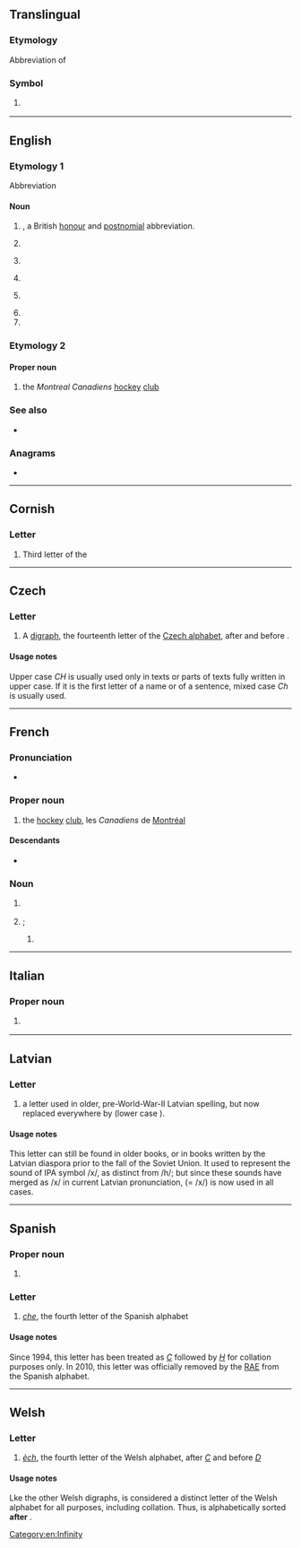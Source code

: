 {{also|Appendix:Variations of "ch"}}
==Translingual==

===Etymology===
Abbreviation of {{der|mul|la|-}} {{m|la||[[confoederatio|Confoederatio]] [[Helvetica]]|Swiss confederation}}

===Symbol===
{{mul-symbol}}

# {{ISO 3166|1|2|Switzerland}}
#: {{syn|mul|CHE|qq1={{w|ISO 3166-1 alpha-3|alpha-3}}}}

{{c|mul|Switzerland}}

----

==English==

===Etymology 1===
Abbreviation

====Noun====
{{en-noun|~}}

# {{init of|en|[[companion]] of [[honour]]|nodot=1}}, a British [[honour]] and [[postnomial]] abbreviation.
# {{abbreviation of|en|heavy cruiser}}
# {{lb|en|US|army|aviation}} {{initialism of|en|cargo helicopter}}
# {{lb|en|set theory}} {{init of|en|continuum hypothesis}}
# {{lb|en|medicine}} {{initialism of|en|cluster headache}}
# {{initialism of|en|central heating}}
# {{initialism of|en|Cretan Hieroglyphic}}
[[Category:en:Infinity]]

===Etymology 2===
{{bor|en|fr|CH}}

====Proper noun====
{{en-proper noun}}

# {{lb|en|Canada}} the ''Montreal Canadiens'' [[hockey]] [[club]]

===See also===
* {{pedia|lang=en|Order of the Companions of Honour}}

===Anagrams===
* {{anagrams|en|a=ch|H&C|H.C.|H/C|HC|h/c}}

----

==Cornish==

===Letter===
{{head|kw|letter|upper case||lower case|ch}}

# Third letter of the {{w|Cornish alphabet}}

----

==Czech==

===Letter===
{{head|cs|letter|upper case||lower case|ch|mixed case|Ch}}

# A [[digraph]], the fourteenth letter of the [[w:Czech alphabet|Czech alphabet]], after {{m|cs|H}} and before {{m|cs|I}}.

====Usage notes====
Upper case ''CH'' is usually used only in texts or parts of texts fully written in upper case. If it is the first letter of a name or of a sentence, mixed case ''Ch'' is usually used.

----

==French==

===Pronunciation===
* {{fr-IPA|cé-ache}}

===Proper noun===
{{fr-proper noun|m-p}}

# {{lb|fr|Canada}} the [[hockey]] [[club]], les ''Canadiens'' de [[Montréal]]

====Descendants====
* {{desc|en|CH}}

===Noun===
{{fr-noun|m}}

# {{abbreviation of|fr|centre hospitalier}} {{gloss|lit. ''hospital center''}}
#: {{cot|fr|CHU|CHSLD|CLSC|CSSS|CISSS|CIUSSS}}
# {{m|en|HC|gloss=hockey club}}; {{initialism of|fr|[[club]] de [[hockey]]}}
## {{abbreviation of|fr|club de [[hockey sur glace]]}}

----

==Italian==

===Proper noun===
{{it-proper noun}}

# {{abbreviation of|it|Chieti|nodot=1}} {{gloss|Italian town in Abruzzo}}

----

==Latvian==

===Letter===
{{head|lv|letter|upper case||lower case|ch|mixed case|Ch}}

# a letter used in older, pre-World-War-II Latvian spelling, but now replaced everywhere by {{l|lv|H}} (lower case {{l|lv|h}}).

====Usage notes====
This letter can still be found in older books, or in books written by the Latvian diaspora prior to the fall of the Soviet Union. It used to represent the sound of IPA symbol /x/, as distinct from /h/; but since these sounds have merged as /x/ in current Latvian pronunciation, <h> (= /x/) is now used in all cases.

----

==Spanish==

===Proper noun===
{{es-proper noun}}

# {{abbreviation of|es|Chihuahua|nodot=1}} {{gloss|Mexican state}}

===Letter===
{{head|es|letter|upper case||lower case|ch|mixed case|Ch}}

# ''[[che]]'', the fourth letter of the Spanish alphabet

====Usage notes====
Since 1994, this letter has been treated as ''[[C]]'' followed by ''[[H]]'' for collation purposes only. In 2010, this letter was officially removed by the [[RAE]] from the Spanish alphabet.

----

==Welsh==

===Letter===
{{head|cy|letter|upper case||lower case|ch|mixed case|Ch}}

# ''[[èch]]'', the fourth letter of the Welsh alphabet, after ''[[C]]'' and before ''[[D]]''

====Usage notes====
Lke the other Welsh digraphs, {{m|cy|CH}} is considered a distinct letter of the Welsh alphabet for all purposes, including collation. Thus, {{m|cy|chwech|CHWECH}} is alphabetically sorted '''after''' {{m|cy|cyllell|CYLLELL}}.